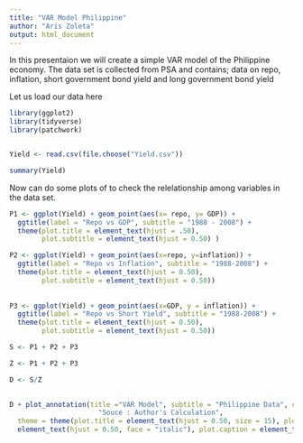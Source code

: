 ---
title: "VAR Model Philippine"
author: "Aris Zoleta"
output: html_document
---

In this presentaion we will create a simple VAR model of the Philippine economy. The data set is collected from PSA and contains; data on repo, inflation, short government bond yield and long government bond yield 

Let us load our data here 

```{r}

library(ggplot2)
library(tidyverse)
library(patchwork)


Yield <- read.csv(file.choose("Yield.csv"))

summary(Yield)


```

Now can do some plots of to check the relelationship among variables in the data set. 

```{r}

P1 <- ggplot(Yield) + geom_point(aes(x= repo, y= GDP)) +
  ggtitle(label = "Repo vs GDP", subtitle = "1988 - 2008") + 
  theme(plot.title = element_text(hjust = .50),
        plot.subtitle = element_text(hjust = 0.50) )

P2 <- ggplot(Yield) + geom_point(aes(x=repo, y=inflation)) + 
  ggtitle(label = "Repo vs Inflation", subtitle = "1988-2008") + 
  theme(plot.title = element_text(hjust = 0.50), 
        plot.subtitle = element_text(hjust = 0.50))
  
  
P3 <- ggplot(Yield) + geom_point(aes(x=GDP, y = inflation)) + 
  ggtitle(label = "Repo vs Short Yield", subtitle = "1988-2008") + 
  theme(plot.title = element_text(hjust = 0.50),
        plot.subtitle = element_text(hjust = 0.50))

S <- P1 + P2 + P3

Z <- P1 + P2 + P3 

D <- S/Z
  

D + plot_annotation(title ="VAR Model", subtitle = "Philippine Data", caption = 
                      "Souce : Author's Calculation", 
  theme = theme(plot.title = element_text(hjust = 0.50, size = 15), plot.subtitle = 
  element_text(hjust = 0.50, face = "italic"), plot.caption = element_text(hjust = 0.50, face = "italic")))


````




